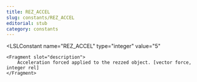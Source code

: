 ```yaml
---
title: REZ_ACCEL
slug: constants/REZ_ACCEL
editorial: stub
category: constants
---
```


<LSLConstant
	name="REZ_ACCEL"
	type="integer"
	value="5"
>
	<Fragment slot="description">
		Acceleration forced applied to the rezzed object. [vector force, integer rel]
	</Fragment>
</LSLConstant>
